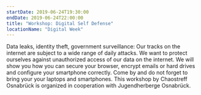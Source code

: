 ```yaml
---
startDate: 2019-06-24T19:30:00
endDate: 2019-06-24T22:00:00
title: "Workshop: Digital Self Defense"
locationName: "Digital Week"
---
```


Data leaks, identity theft, government surveillance: Our tracks on the internet are subject to a wide range of daily attacks.
We want to protect ourselves against unauthorized access of our data on the internet.
We will show you how you can secure your browser, encrypt emails or hard drives and configure your smartphone correctly.
Come by and do not forget to bring your your laptops and smartphones.
This workshop by Chaostreff Osnabrück is organized in cooperation with Jugendherberge Osnabrück.
